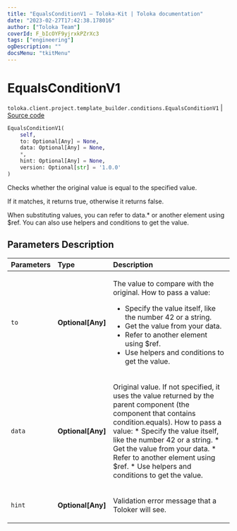 ```yaml
---
title: "EqualsConditionV1 — Toloka-Kit | Toloka documentation"
date: "2023-02-27T17:42:38.178016"
author: ["Toloka Team"]
coverId: F_bIcOYF9yjrxkPZrXc3
tags: ["engineering"]
ogDescription: ""
docsMenu: "tkitMenu"
---
```


# EqualsConditionV1
`toloka.client.project.template_builder.conditions.EqualsConditionV1` | [Source code](https://github.com/Toloka/toloka-kit/blob/v1.1.4/src/client/project/template_builder/conditions.py#L138)

```python
EqualsConditionV1(
    self,
    to: Optional[Any] = None,
    data: Optional[Any] = None,
    *,
    hint: Optional[Any] = None,
    version: Optional[str] = '1.0.0'
)
```

Checks whether the original value is equal to the specified value.

If it matches, it returns true, otherwise it returns false.

When substituting values, you can refer to data.* or another element using $ref. You can also use helpers and
conditions to get the value.

## Parameters Description

| Parameters | Type | Description |
| :----------| :----| :-----------|
`to`|**Optional\[Any\]**|<p>The value to compare with the original. How to pass a value:</p> <ul> <li>Specify the value itself, like the number 42 or a string.</li> <li>Get the value from your data.</li> <li>Refer to another element using $ref.</li> <li>Use helpers and conditions to get the value.</li> </ul>
`data`|**Optional\[Any\]**|<p>Original value. If not specified, it uses the value returned by the parent component (the component that contains condition.equals). How to pass a value:     * Specify the value itself, like the number 42 or a string.     * Get the value from your data.     * Refer to another element using $ref.     * Use helpers and conditions to get the value.</p>
`hint`|**Optional\[Any\]**|<p>Validation error message that a Toloker will see.</p>